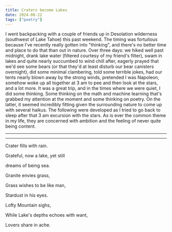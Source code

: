 ```yaml
---
title: Craters become Lakes
date: 2024-08-22
tags: ["poetry"]
---
```



<AuthorNote>
I went backpacking with a couple of friends up in Desolation wilderness (southwest of Lake Tahoe) this past weekend. The timing was fortuitous because I've recently really gotten into "thinking", and there's no better time and place to do that than out in nature. Over three days: we hiked well past midnight, drank lake water (filtered courtesy of my friend's filter), swam in lakes and quite nearly succumbed to wind chill after, eagerly prayed that we'd see some bears (or that they'd at least disturb our bear canisters overnight), did some minimal clambering, told some terrible jokes, had our tents nearly blown away by the strong winds, pretended I was Napoleon, somehow woke up all together at 3 am to pee and then look at the stars, and a lot more. It was a great trip, and in the times where we were quiet, I did some thinking. Some thinking on the math and machine learning that's grabbed my attention at the moment and some thinking on poetry. On the latter, it seemed incredibly fitting given the surrounding nature to come up with several haikus. The following were developed as I tried to go back to sleep after that 3 am excursion with the stars. As is ever the common theme in my life, they are concerned with ambition and the feeling of never quite being content.
</AuthorNote>

---
---

Crater fills with rain.

Grateful, now a lake, yet still

dreams of being sea.

Granite envies grass,

Grass wishes to be like man,

Stardust in his eyes.

Lofty Mountain sighs,

While Lake's depths echoes with want,

Lovers share in ache.